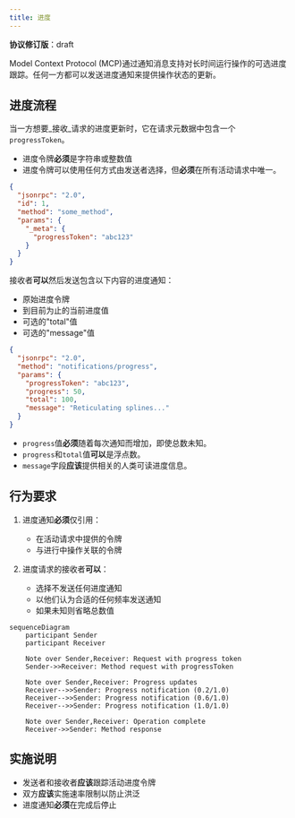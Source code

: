 ```yaml
---
title: 进度
---
```


<div id="enable-section-numbers" />

<Info>**协议修订版**：draft</Info>

Model Context Protocol (MCP)通过通知消息支持对长时间运行操作的可选进度跟踪。任何一方都可以发送进度通知来提供操作状态的更新。

## 进度流程

当一方想要_接收_请求的进度更新时，它在请求元数据中包含一个`progressToken`。

- 进度令牌**必须**是字符串或整数值
- 进度令牌可以使用任何方式由发送者选择，但**必须**在所有活动请求中唯一。

```json
{
  "jsonrpc": "2.0",
  "id": 1,
  "method": "some_method",
  "params": {
    "_meta": {
      "progressToken": "abc123"
    }
  }
}
```

接收者**可以**然后发送包含以下内容的进度通知：

- 原始进度令牌
- 到目前为止的当前进度值
- 可选的"total"值
- 可选的"message"值

```json
{
  "jsonrpc": "2.0",
  "method": "notifications/progress",
  "params": {
    "progressToken": "abc123",
    "progress": 50,
    "total": 100,
    "message": "Reticulating splines..."
  }
}
```

- `progress`值**必须**随着每次通知而增加，即使总数未知。
- `progress`和`total`值**可以**是浮点数。
- `message`字段**应该**提供相关的人类可读进度信息。

## 行为要求

1. 进度通知**必须**仅引用：
   - 在活动请求中提供的令牌
   - 与进行中操作关联的令牌

2. 进度请求的接收者**可以**：
   - 选择不发送任何进度通知
   - 以他们认为合适的任何频率发送通知
   - 如果未知则省略总数值

```mermaid
sequenceDiagram
    participant Sender
    participant Receiver

    Note over Sender,Receiver: Request with progress token
    Sender->>Receiver: Method request with progressToken

    Note over Sender,Receiver: Progress updates
    Receiver-->>Sender: Progress notification (0.2/1.0)
    Receiver-->>Sender: Progress notification (0.6/1.0)
    Receiver-->>Sender: Progress notification (1.0/1.0)

    Note over Sender,Receiver: Operation complete
    Receiver->>Sender: Method response
```

## 实施说明

- 发送者和接收者**应该**跟踪活动进度令牌
- 双方**应该**实施速率限制以防止洪泛
- 进度通知**必须**在完成后停止
